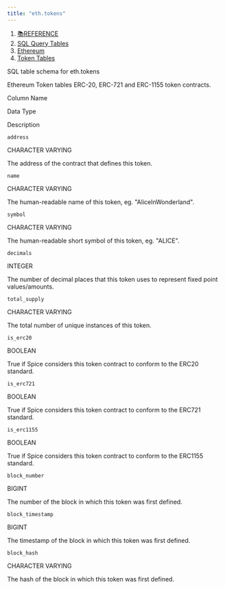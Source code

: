 ```yaml
---
title: "eth.tokens"
---
```


1. [📚REFERENCE](/reference)
2. [SQL Query Tables](/reference/sql-query-tables)
3. [Ethereum](/reference/sql-query-tables/ethereum)
4. [Token Tables](/reference/sql-query-tables/ethereum/token-tables)

SQL table schema for eth.tokens

Ethereum Token tables ERC-20, ERC-721 and ERC-1155 token contracts.

Column Name

Data Type

Description

`address`

CHARACTER VARYING

The address of the contract that defines this token.

`name`

CHARACTER VARYING

The human-readable name of this token, eg. "AliceInWonderland".

`symbol`

CHARACTER VARYING

The human-readable short symbol of this token, eg. "ALICE".

`decimals`

INTEGER

The number of decimal places that this token uses to represent fixed point values/amounts.

`total_supply`

CHARACTER VARYING

The total number of unique instances of this token.

`is_erc20`

BOOLEAN

True if Spice considers this token contract to conform to the ERC20 standard.

`is_erc721`

BOOLEAN

True if Spice considers this token contract to conform to the ERC721 standard.

`is_erc1155`

BOOLEAN

True if Spice considers this token contract to conform to the ERC1155 standard.

`block_number`

BIGINT

The number of the block in which this token was first defined.

`block_timestamp`

BIGINT

The timestamp of the block in which this token was first defined.

`block_hash`

CHARACTER VARYING

The hash of the block in which this token was first defined.
